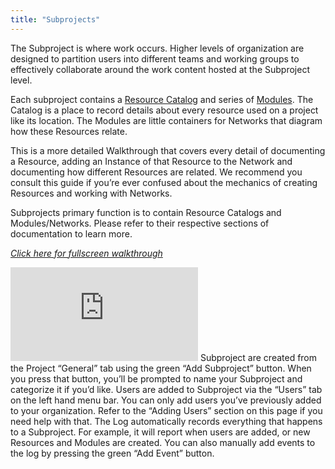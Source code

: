 ```yaml
---
title: "Subprojects"
---
```


The Subproject is where work occurs. Higher levels of organization are designed to partition users into different teams and working groups to effectively collaborate around the work content hosted at the Subproject level.

Each subproject contains a [Resource Catalog](https://docs.artemisplatform.com/betaresourcecatalog) and series of [Modules](https://docs.artemisplatform.com/betanetworks). The Catalog is a place to record details about every resource used on a project like its location. The Modules are little containers for Networks that diagram how these Resources relate.

This is a more detailed Walkthrough that covers every detail of documenting a Resource, adding an Instance of that Resource to the Network and documenting how different Resources are related. We recommend you consult this guide if you’re ever confused about the mechanics of creating Resources and working with Networks.

Subprojects primary function is to contain Resource Catalogs and Modules/Networks. Please refer to their respective sections of documentation to learn more.

*[Click here for fullscreen walkthrough](https://supademo.com/demo/2PROofdxa_It3FhCSu0_8)*
<iframe src="https://supademo.com/embed/2PROofdxa_It3FhCSu0_8" frameborder="0" webkitallowfullscreen="true" mozallowfullscreen="true" allowfullscreen style={{"width":"719px","height":"500px","border":"none"}}></iframe>

<AccordionGroup>
<Accordion title="Creating a Subproject">
Subproject are created from the Project “General” tab using the green “Add Subproject” button. When you press that button, you’ll be prompted to name your Subproject and categorize it if you’d like. 
</Accordion>
  
<Accordion title="Adding Useres to Subprojects">
Users are added to Subproject via the “Users” tab on the left hand menu bar. You can only add users you’ve previously added to your organization. Refer to the “Adding Users” section on this page if you need help with that. 
</Accordion>
 
<Accordion title="Event Log">
The Log automatically records everything that happens to a Subproject. For example, it will report when users are added, or new Resources and Modules are created. You can also manually add events to the log by pressing the green “Add Event” button. 
</Accordion>
</AccordionGroup>
